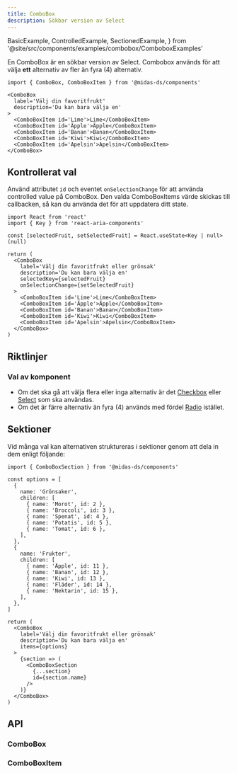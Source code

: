 ```yaml
---
title: ComboBox
description: Sökbar version av Select
---
```


  BasicExample,
  ControlledExample,
  SectionedExample,
} from '@site/src/components/examples/combobox/ComboboxExamples'

<ComponentHeader
  name='Combobox'
  friendlyName='Flerval med sök, väljare med sök, dropdown med sök'
  overrideHeadlessLink='https://react-spectrum.adobe.com/react-aria/ComboBox.html'
/>

En ComboBox är en sökbar version av Select. Combobox används för att välja **ett** alternativ av fler än fyra (4) alternativ.

```tsx
import { ComboBox, ComboBoxItem } from '@midas-ds/components'
```

```tsx
<ComboBox
  label='Välj din favoritfrukt'
  description='Du kan bara välja en'
>
  <ComboBoxItem id='Lime'>Lime</ComboBoxItem>
  <ComboBoxItem id='Äpple'>Äpple</ComboBoxItem>
  <ComboBoxItem id='Banan'>Banan</ComboBoxItem>
  <ComboBoxItem id='Kiwi'>Kiwi</ComboBoxItem>
  <ComboBoxItem id='Apelsin'>Apelsin</ComboBoxItem>
</ComboBox>
```

<div className='card'>
  <BasicExample />
</div>

## Kontrollerat val

Använd attributet `id` och eventet `onSelectionChange` för att använda controlled value på ComboBox.
Den valda ComboBoxItems värde skickas till callbacken, så kan du använda det för att uppdatera ditt state.

```tsx
import React from 'react'
import { Key } from 'react-aria-components'

const [selectedFruit, setSelectedFruit] = React.useState<Key | null>(null)

return (
  <ComboBox
    label='Välj din favoritfrukt eller grönsak'
    description='Du kan bara välja en'
    selectedKey={selectedFruit}
    onSelectionChange={setSelectedFruit}
  >
    <ComboBoxItem id='Lime'>Lime</ComboBoxItem>
    <ComboBoxItem id='Äpple'>Äpple</ComboBoxItem>
    <ComboBoxItem id='Banan'>Banan</ComboBoxItem>
    <ComboBoxItem id='Kiwi'>Kiwi</ComboBoxItem>
    <ComboBoxItem id='Apelsin'>Apelsin</ComboBoxItem>
  </ComboBox>
)
```

<div className='card'>
  <ControlledExample />
</div>

## Riktlinjer

### Val av komponent

- Om det ska gå att välja flera eller inga alternativ är det [Checkbox](/components/checkbox) eller [Select](/components/select) som ska användas.
- Om det är färre alternativ än fyra (4) används med fördel [Radio](/components/radio) istället.

## Sektioner

Vid många val kan alternativen struktureras i sektioner genom att dela in dem enligt följande:

```tsx
import { ComboBoxSection } from '@midas-ds/components'

const options = [
  {
    name: 'Grönsaker',
    children: [
      { name: 'Morot', id: 2 },
      { name: 'Broccoli', id: 3 },
      { name: 'Spenat', id: 4 },
      { name: 'Potatis', id: 5 },
      { name: 'Tomat', id: 6 },
    ],
  },
  {
    name: 'Frukter',
    children: [
      { name: 'Äpple', id: 11 },
      { name: 'Banan', id: 12 },
      { name: 'Kiwi', id: 13 },
      { name: 'Fläder', id: 14 },
      { name: 'Nektarin', id: 15 },
    ],
  },
]

return (
  <ComboBox
    label='Välj din favoritfrukt eller grönsak'
    description='Du kan bara välja en'
    items={options}
  >
    {section => (
      <ComboBoxSection
        {...section}
        id={section.name}
      />
    )}
  </ComboBox>
)
```

<div className='card'>
  <SectionedExample />
</div>

## API

### ComboBox

<PropTable name='ComboBox' />

### ComboBoxItem

<PropTable
  name='ComboBoxItem'
  defaultOpen={false}
/>
